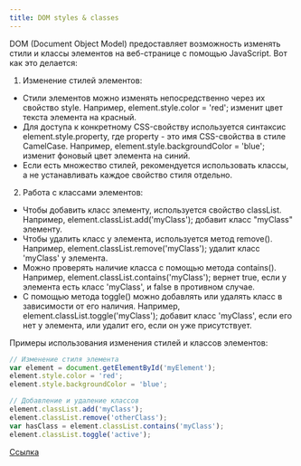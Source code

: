 ```yaml
---
title: DOM styles & classes
---
```


DOM (Document Object Model) предоставляет возможность изменять стили и классы элементов на веб-странице с помощью JavaScript. Вот как это делается:

1. Изменение стилей элементов:

- Стили элементов можно изменять непосредственно через их свойство style. Например, element.style.color = 'red'; изменит цвет текста элемента на красный.
- Для доступа к конкретному CSS-свойству используется синтаксис element.style.property, где property - это имя CSS-свойства в стиле CamelCase. Например, element.style.backgroundColor = 'blue'; изменит фоновый цвет элемента на синий.
- Если есть множество стилей, рекомендуется использовать классы, а не устанавливать каждое свойство стиля отдельно.

2. Работа с классами элементов:

- Чтобы добавить класс элементу, используется свойство classList. Например, element.classList.add('myClass'); добавит класс "myClass" элементу.
- Чтобы удалить класс у элемента, используется метод remove(). Например, element.classList.remove('myClass'); удалит класс 'myClass' у элемента.
- Можно проверять наличие класса с помощью метода contains(). Например, element.classList.contains('myClass'); вернет true, если у элемента есть класс 'myClass', и false в противном случае.
- С помощью метода toggle() можно добавлять или удалять класс в зависимости от его наличия. Например, element.classList.toggle('myClass'); добавит класс 'myClass', если его нет у элемента, или удалит его, если он уже присутствует.

Примеры использования изменения стилей и классов элементов:

```javascript
// Изменение стиля элемента
var element = document.getElementById('myElement');
element.style.color = 'red';
element.style.backgroundColor = 'blue';

// Добавление и удаление классов
element.classList.add('myClass');
element.classList.remove('otherClass');
var hasClass = element.classList.contains('myClass');
element.classList.toggle('active');
```

[Ссылка](https://learn.javascript.ru/styles-and-classes)
